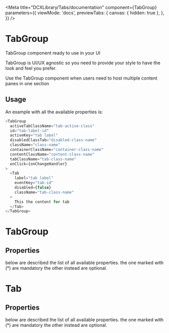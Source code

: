 
<Meta
  title="DCXLibrary/Tabs/documentation"
  component={TabGroup}
  parameters={{
    viewMode: 'docs',
    previewTabs: {
      canvas: { hidden: true },
    },
  }}
/>

# TabGroup

TabGroup component ready to use in your UI

TabGroup is UI/UX agnostic so you need to provide your style to have the look
and feel you prefer.

Use the TabGroup component when users need to host multiple content panes in one section

## Usage

An example with all the available properties is:

```js
<TabGroup
  activeTabClassName="tab-active-class"
  id="tab-label-id"
  activeKey="tab label"
  disabledClassTab="disabled-class-name"
  className="class-name"
  containerClassName="container-class-name"
  contentClassName="content-class-name"
  tabClassName="tab-class-name"
  onClick={onChangeHandler}
>
  <Tab
    label="tab label"
    eventKey="tab-id"
    disabled={false}
    className="tab-class-name"
  >
    This the content for tab
  </Tab>
</TabGroup>
```

# TabGroup

## Properties

below are described the list of all available properties. the one marked with (\*) are mandatory the other instead are optional.

<Props of={TabGroup} />

# Tab

## Properties

below are described the list of all available properties. the one marked with (\*) are mandatory the other instead are optional.

<Props of={Tab} />
